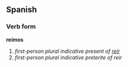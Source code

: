 ==Spanish==
===Verb form===
'''reímos'''

# ''first-person plural indicative present of [[reír]]''
# ''first-person plural indicative preterite of reír''